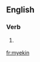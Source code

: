 ==English==

===Verb===
{{head|en}}

# {{qualifier|Geordie}} {{present participle of|myek|lang=en}}

[[fr:myekin]]